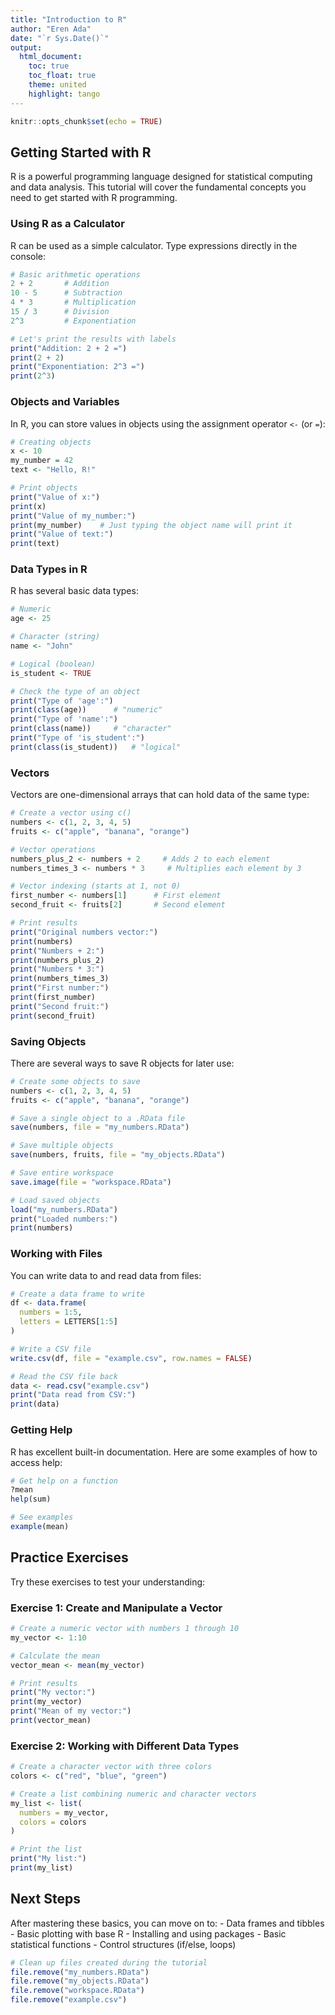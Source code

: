 ```yaml
---
title: "Introduction to R"
author: "Eren Ada"
date: "`r Sys.Date()`"
output:
  html_document:
    toc: true
    toc_float: true
    theme: united
    highlight: tango
---
```


```r
knitr::opts_chunk$set(echo = TRUE)
```

## Getting Started with R

R is a powerful programming language designed for statistical computing and data analysis. This tutorial will cover the fundamental concepts you need to get started with R programming.

### Using R as a Calculator

R can be used as a simple calculator. Type expressions directly in the console:

```r
# Basic arithmetic operations
2 + 2       # Addition
10 - 5      # Subtraction
4 * 3       # Multiplication
15 / 3      # Division
2^3         # Exponentiation

# Let's print the results with labels
print("Addition: 2 + 2 =")
print(2 + 2)
print("Exponentiation: 2^3 =")
print(2^3)
```

### Objects and Variables

In R, you can store values in objects using the assignment operator `<-` (or `=`):

```r
# Creating objects
x <- 10
my_number = 42
text <- "Hello, R!"

# Print objects
print("Value of x:")
print(x)
print("Value of my_number:")
print(my_number)    # Just typing the object name will print it
print("Value of text:")
print(text)
```

### Data Types in R

R has several basic data types:

```r
# Numeric
age <- 25

# Character (string)
name <- "John"

# Logical (boolean)
is_student <- TRUE

# Check the type of an object
print("Type of 'age':")
print(class(age))      # "numeric"
print("Type of 'name':")
print(class(name))     # "character"
print("Type of 'is_student':")
print(class(is_student))   # "logical"
```

### Vectors

Vectors are one-dimensional arrays that can hold data of the same type:

```r
# Create a vector using c()
numbers <- c(1, 2, 3, 4, 5)
fruits <- c("apple", "banana", "orange")

# Vector operations
numbers_plus_2 <- numbers + 2     # Adds 2 to each element
numbers_times_3 <- numbers * 3     # Multiplies each element by 3

# Vector indexing (starts at 1, not 0)
first_number <- numbers[1]      # First element
second_fruit <- fruits[2]       # Second element

# Print results
print("Original numbers vector:")
print(numbers)
print("Numbers + 2:")
print(numbers_plus_2)
print("Numbers * 3:")
print(numbers_times_3)
print("First number:")
print(first_number)
print("Second fruit:")
print(second_fruit)
```

### Saving Objects

There are several ways to save R objects for later use:

```r
# Create some objects to save
numbers <- c(1, 2, 3, 4, 5)
fruits <- c("apple", "banana", "orange")

# Save a single object to a .RData file
save(numbers, file = "my_numbers.RData")

# Save multiple objects
save(numbers, fruits, file = "my_objects.RData")

# Save entire workspace
save.image(file = "workspace.RData")

# Load saved objects
load("my_numbers.RData")
print("Loaded numbers:")
print(numbers)
```

### Working with Files

You can write data to and read data from files:

```r
# Create a data frame to write
df <- data.frame(
  numbers = 1:5,
  letters = LETTERS[1:5]
)

# Write a CSV file
write.csv(df, file = "example.csv", row.names = FALSE)

# Read the CSV file back
data <- read.csv("example.csv")
print("Data read from CSV:")
print(data)
```

### Getting Help

R has excellent built-in documentation. Here are some examples of how to access help:

```r
# Get help on a function
?mean
help(sum)

# See examples
example(mean)
```

## Practice Exercises

Try these exercises to test your understanding:

### Exercise 1: Create and Manipulate a Vector
```r
# Create a numeric vector with numbers 1 through 10
my_vector <- 1:10

# Calculate the mean
vector_mean <- mean(my_vector)

# Print results
print("My vector:")
print(my_vector)
print("Mean of my vector:")
print(vector_mean)
```

### Exercise 2: Working with Different Data Types
```r
# Create a character vector with three colors
colors <- c("red", "blue", "green")

# Create a list combining numeric and character vectors
my_list <- list(
  numbers = my_vector,
  colors = colors
)

# Print the list
print("My list:")
print(my_list)
```

## Next Steps

After mastering these basics, you can move on to:
- Data frames and tibbles
- Basic plotting with base R
- Installing and using packages
- Basic statistical functions
- Control structures (if/else, loops)

```r
# Clean up files created during the tutorial
file.remove("my_numbers.RData")
file.remove("my_objects.RData")
file.remove("workspace.RData")
file.remove("example.csv")
``` 